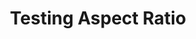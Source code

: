 ---
id: 1
title: Testing Aspect Ratio
imageUrl: https://gateway.pinata.cloud/ipfs/QmUMS1UbXbNPjLX1ETEuEBwttNn46neK1uwaFksafXLxEU
imageAlt: Testing 
videoUrl: https://gateway.pinata.cloud/ipfs/QmeMbWTkQ1ad8MSSbTFZmb4u1ombhAPVJyWWcmcvZCQg1M
CID: QmRbhPxd1NZHoM8DpcCSUDTuSxQQmoAHxXF9TBtjuBWaG4
collection: Messages From The Country
formattedPrice: 22 KSM
---